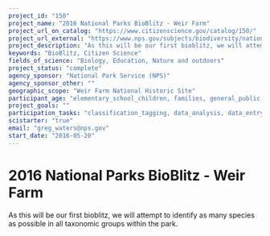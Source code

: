 ```yaml
---
project_id: "150"
project_name: "2016 National Parks BioBlitz - Weir Farm"
project_url_on_catalog: "https://www.citizenscience.gov/catalog/150/"
project_url_external: "https://www.nps.gov/subjects/biodiversity/national-parks-bioblitz.htm"
project_description: "As this will be our first bioblitz, we will attempt to identify as many species as possible in all taxonomic groups within the park."
keywords: "BioBlitz, Citizen Science"
fields_of_science: "Biology, Education, Nature and outdoors"
project_status: "complete"
agency_sponsor: "National Park Service (NPS)"
agency_sponsor_other: ""
geographic_scope: "Weir Farm National Historic Site"
participant_age: "elementary_school_children, families, general_public, middle_school_children, targeted_group, teens"
project_goals: ""
participation_tasks: "classification_tagging, data_analysis, data_entry, finding_entities, identification, learning, observation, site_selection_description, specimen_sample_collection"
scistarter: "true"
email: "greg_waters@nps.gov"
start_date: "2016-05-20"
---
```


# 2016 National Parks BioBlitz - Weir Farm

As this will be our first bioblitz, we will attempt to identify as many species as possible in all taxonomic groups within the park.
